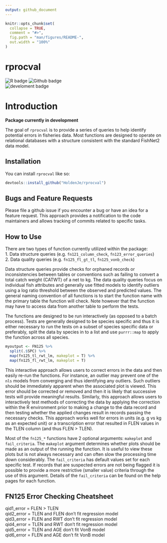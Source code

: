 ```yaml
---
output: github_document
---
```


<!-- README.md is generated from README.Rmd. Please edit that file -->

```r
knitr::opts_chunk$set(
  collapse = TRUE,
  comment = "#>",
  fig.path = "man/figures/README-",
  out.width = "100%"
)
```

# rprocval

<!-- badges: start -->
![R badge](https://img.shields.io/badge/R-276DC3?style=for-the-badge&logo=r&logoColor=white)
![Github badge](https://img.shields.io/badge/GitHub-100000?style=for-the-badge&logo=github&logoColor=white)
<br>
![develoment badge](https://img.shields.io/badge/Dev-InProgress-<COLOR>.svg)
<!-- badges: end -->

# Introduction
**Package currently in development**

The goal of `rprocval` is to provide a series of queries to help identify potential errors in fisheries data. Most functions are designed to operate on relational databases with a structure consistent with the standard FishNet2 data model.


## Installation
You can install `rprocval` like so:

``` r
devtools::install_github("HoldenJe/rprocval")
```
## Bugs and Feature Requests
Please file a github issue if you encounter a bug or have an idea for a feature request. This approach provides a notification to the code maintainers and allows tracking of commits related to specific tasks.

## How to Use
There are two types of function currently utilized within the package:  
1. Data structure queries (e.g. `fn121_column_check`, `fn123_error_queries`)  
2. Data quality queries (e.g. `fn125_fl_gt_tl`, `fn125_vonb_check`)

Data structure queries provide checks for orphaned records or inconsistencies between tables or conventions such as failing to convert a total catch weight (CATWT) of a net to kg. The data quality queries focus on individual fish attributes and generally use fitted models to identify outliers using a log ratio threshold between the observed and predicted values. The general naming convention of all functions is to start the function name with the primary table the function will check. Note however that the function may have to access data from another table to perform the tests.  

The functions are designed to be run interactively (as opposed to a batch process). Tests are generally designed to be species specific and thus it is either necessary to run the tests on a subset of species specific data or preferably, split the data by species in to a list and use `purrr::map` to apply the function across all species.

```r
myoutput <- FN125 %>%
  split(.$SPC) %>%
  map(fn125_tl_rwt_lm, makeplot = T) %>%
  map(fn125_fl_rwt_lm, makeplot = T)
```

This interactive approach allows users to correct errors in the data and then easily re-run the functions. For instance, an outlier may prevent one of the `nls` models from converging and thus identifying any outliers. Such outliers should be immediately apparent when the associated plot is viewed. This error should be corrected or removed and then it is likely that successive tests will provide meaningful results. Similarly, this approach allows users to interactively test methods of correcting the data by applying the correction within the R environment prior to making a change to the data record and then testing whether the applied changes result in records passing the necessary checks. This approach works well for errors in units (e.g. g vs kg as an expected unit) or a transcription error that resulted in FLEN values in the TLEN column (and thus FLEN > TLEN). 

Most of the `fn125_*` functions have 2 optional arguments: `makeplot` and `fail_criteria`. The `makeplot` argument determines whether plots should be made as an output of the running the function. It is useful to view these plots but is not always necessary and can often slow the processing time down considerably. The `fail_criteria` has default values set for each specific test. If records that are suspected errors are not being flagged it is possible to provide a more restrictive (smaller value) criteria through the use of this argument. Details of the `fail_criteria` can be found on the help pages for each function.

## FN125 Error Checking Cheatsheet
qid1_error = FLEN > TLEN  
qid2_error = TLEN and FLEN don't fit regression model  
qid3_error = FLEN and RWT don't fit regression model  
qid4_error = TLEN and RWT don't fit regression model  
qid5_error = TLEN and AGE don't fit VonB model  
qid6_error = FLEN and AGE don't fit VonB model  
